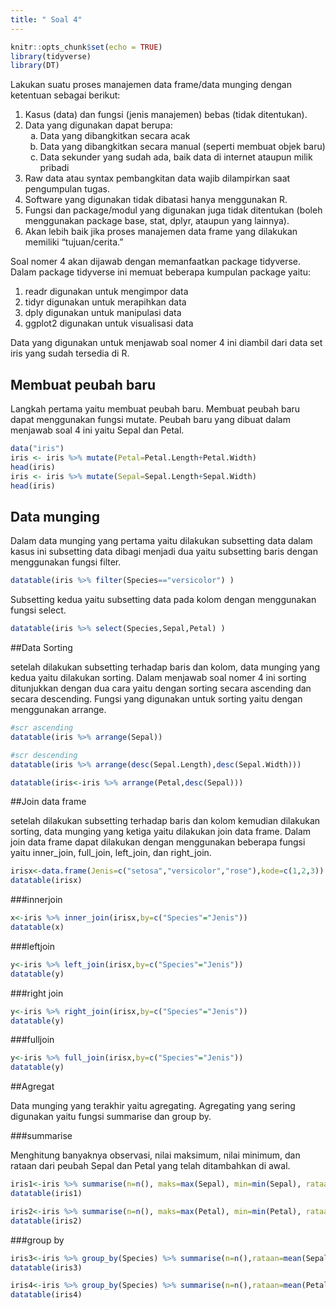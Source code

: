 ```yaml
---
title: " Soal 4"
---
```


```r
knitr::opts_chunk$set(echo = TRUE)
library(tidyverse)
library(DT)
```
Lakukan suatu proses manajemen data frame/data munging dengan ketentuan sebagai berikut:

1. Kasus (data) dan fungsi (jenis manajemen) bebas (tidak ditentukan).
2. Data yang digunakan dapat berupa:
   a. Data yang dibangkitkan secara acak
   b. Data yang dibangkitkan secara manual (seperti membuat objek baru)
   c. Data sekunder yang sudah ada, baik data di internet ataupun milik pribadi
3. Raw data atau syntax pembangkitan data wajib dilampirkan saat pengumpulan tugas.
4. Software yang digunakan tidak dibatasi hanya menggunakan R.
5. Fungsi dan package/modul yang digunakan juga tidak ditentukan (boleh menggunakan package base, stat, dplyr, ataupun yang lainnya).
6. Akan lebih baik jika proses manajemen data frame yang dilakukan memiliki "tujuan/cerita."


Soal nomer 4 akan dijawab dengan memanfaatkan package tidyverse. Dalam package tidyverse ini memuat beberapa kumpulan package yaitu:

1. readr digunakan untuk mengimpor data
2. tidyr digunakan untuk merapihkan data
3. dply digunakan untuk manipulasi data
4. ggplot2 digunakan untuk visualisasi data

Data yang digunakan untuk menjawab soal nomer 4 ini diambil dari data set iris yang sudah tersedia di R.

## Membuat peubah baru

Langkah pertama yaitu membuat peubah baru. Membuat peubah baru dapat menggunakan fungsi mutate. Peubah baru yang dibuat dalam menjawab soal 4 ini yaitu Sepal dan Petal.

```r
data("iris")
iris <- iris %>% mutate(Petal=Petal.Length+Petal.Width)
head(iris)
iris <- iris %>% mutate(Sepal=Sepal.Length+Sepal.Width)
head(iris)
```

## Data munging

Dalam data munging yang pertama yaitu dilakukan subsetting data dalam kasus ini subsetting data dibagi menjadi dua yaitu subsetting baris dengan menggunakan fungsi filter.

```r
datatable(iris %>% filter(Species=="versicolor") )
```


Subsetting kedua yaitu subsetting data pada kolom dengan menggunakan fungsi select.

```r
datatable(iris %>% select(Species,Sepal,Petal) )
```


##Data Sorting

setelah dilakukan subsetting terhadap baris dan kolom, data munging yang kedua yaitu dilakukan sorting. Dalam menjawab soal nomer 4 ini sorting ditunjukkan dengan dua cara yaitu dengan sorting secara ascending dan secara descending. Fungsi yang digunakan untuk sorting yaitu dengan menggunakan arrange.

```r
#scr ascending
datatable(iris %>% arrange(Sepal))
```

```r
#scr descending
datatable(iris %>% arrange(desc(Sepal.Length),desc(Sepal.Width)))
```

```r
datatable(iris<-iris %>% arrange(Petal,desc(Sepal)))
```


##Join data frame

setelah dilakukan subsetting terhadap baris dan kolom kemudian dilakukan sorting, data munging yang ketiga yaitu dilakukan join data frame. Dalam join data frame dapat dilakukan dengan menggunakan beberapa fungsi yaitu inner_join, full_join, left_join, dan right_join.


```r
irisx<-data.frame(Jenis=c("setosa","versicolor","rose"),kode=c(1,2,3))
datatable(irisx)
```

###innerjoin

```r
x<-iris %>% inner_join(irisx,by=c("Species"="Jenis"))
datatable(x)
```

###leftjoin

```r
y<-iris %>% left_join(irisx,by=c("Species"="Jenis"))
datatable(y)
```

###right join

```r
y<-iris %>% right_join(irisx,by=c("Species"="Jenis"))
datatable(y)
```

###fulljoin

```r
y<-iris %>% full_join(irisx,by=c("Species"="Jenis"))
datatable(y)
```

##Agregat

Data munging yang terakhir yaitu agregating. Agregating yang sering digunakan yaitu fungsi summarise dan group by. 

###summarise

Menghitung banyaknya observasi, nilai maksimum, nilai minimum, dan rataan dari peubah Sepal dan Petal yang telah ditambahkan di awal.

```r
iris1<-iris %>% summarise(n=n(), maks=max(Sepal), min=min(Sepal), rataan=mean(Sepal))
datatable(iris1)
```

```r
iris2<-iris %>% summarise(n=n(), maks=max(Petal), min=min(Petal), rataan=mean(Petal))
datatable(iris2)
```


###group by

```r
iris3<-iris %>% group_by(Species) %>% summarise(n=n(),rataan=mean(Sepal),s=sd(Sepal))
datatable(iris3)
```

```r
iris4<-iris %>% group_by(Species) %>% summarise(n=n(),rataan=mean(Petal),s=sd(Petal))
datatable(iris4)
```

